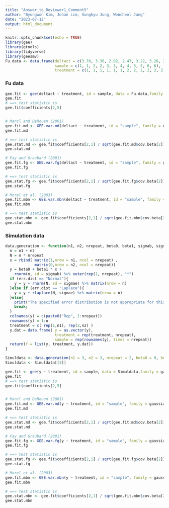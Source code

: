 ---
title: "Answer_to_Reviewer1_Comment5"
author: "Byungwon Kim, Johan Lim, Sungkyu Jung, Woncheol Jang"
date: "2023-07-12"
output: html_document
---

```{r setup, include=FALSE}
knitr::opts_chunk$set(echo = TRUE)
library(gee)
library(gtools)
library(tidyverse)
library(geesmv)
Fu.data <- data.frame(deltact = c(3.70, 3.36, 2.02, 2.47, 3.22, 3.28, 2.68, 1.80, 2.53, 2.58, 2.28, 2.48),
                      sample = c(1, 1, 2, 2, 3, 3, 4, 4, 5, 5, 6, 6),
                      treatment = c(1, 1, 1, 1, 1, 1, 2, 2, 2, 2, 2, 2))
```

### Fu data

```{r gee, echo = TRUE}

gee.fit <- gee(deltact ~ treatment, id = sample, data = Fu.data,family = gaussian, corstr = "exchangeable") %>% summary()
gee.fit
# ==> test statistic is
gee.fit$coefficients[2,5]


# Mancl and DeRouen (2001)
gee.fit.md <- GEE.var.md(deltact ~ treatment, id = "sample", family = gaussian, data = Fu.data, corstr = "exchangeable")
gee.fit.md

# ==> test statistic is
gee.stat.md <- gee.fit$coefficients[2,1] / sqrt(gee.fit.md$cov.beta[2])
gee.stat.md

# Fay and Graubard (2001) 
gee.fit.fg <- GEE.var.fg(deltact ~ treatment, id = "sample", family = gaussian, data = Fu.data, corstr = "exchangeable")
gee.fit.fg

# ==> test statistic is
gee.stat.fg <- gee.fit$coefficients[2,1] / sqrt(gee.fit.fg$cov.beta[2])
gee.stat.fg

# Morel et al. (2003)
gee.fit.mbn <- GEE.var.mbn(deltact ~ treatment, id = "sample", family = gaussian, data = Fu.data, corstr = "exchangeable")
gee.fit.mbn

# ==> test statistic is
gee.stat.mbn <- gee.fit$coefficients[2,1] / sqrt(gee.fit.mbn$cov.beta[2])
gee.stat.mbn
```
### Simulation data

```{r simulation function, echo = FALSE}
data.generation <- function(n1, n2, nrepeat, beta0, beta1, sigmab, sigmae, err.dist = "Normal"){
  n = n1 + n2
  N = n * nrepeat
  x = rbind( matrix(1,nrow = n1, ncol = nrepeat) , 
             matrix(0,nrow = n2, ncol = nrepeat))
  y = beta0 + beta1 * x + 
    rnorm(n, sd = sigmab) %>% outer(rep(1, nrepeat), "*")
  if (err.dist == "Normal"){
    y = y + rnorm(N, sd = sigmae) %>% matrix(nrow = n)
  }else if (err.dist == "Laplace"){
    y = y + rlaplace(N, sigmae) %>% matrix(nrow = n)
  }else{
    print("The specified error distribution is not appropriate for this function!")
    break;
  }
  colnames(y) = c(paste0("Rep", 1:nrepeat))
  rownames(y) = 1:n
  treatment = c( rep(1,n1), rep(2,n2) ) 
  y.dat = data.frame( y = as.vector(y),
                      treatment = rep(treatment, nrepeat),
                      sample = rep(rownames(y), times = nrepeat))
  return(Y = list(y, treatment, y.dat))
}

```

```{r simulation data, echo = TRUE}
Simuldata <- data.generation(n1 = 3, n2 = 3, nrepeat = 2, beta0 = 0, beta1 = 0, sigmab = 0.5, sigmae = 0.5)
Simuldata <- Simuldata[[3]]

gee.fit <- gee(y ~ treatment, id = sample, data = Simuldata,family = gaussian, corstr = "exchangeable") %>% summary()
gee.fit
# ==> test statistic is
gee.fit$coefficients[2,5]


# Mancl and DeRouen (2001)
gee.fit.md <- GEE.var.md(y ~ treatment, id = "sample", family = gaussian, data = Simuldata, corstr = "exchangeable")
gee.fit.md

# ==> test statistic is
gee.stat.md <- gee.fit$coefficients[2,1] / sqrt(gee.fit.md$cov.beta[2])
gee.stat.md

# Fay and Graubard (2001) 
gee.fit.fg <- GEE.var.fg(y ~ treatment, id = "sample", family = gaussian, data = Simuldata, corstr = "exchangeable")
gee.fit.fg

# ==> test statistic is
gee.stat.fg <- gee.fit$coefficients[2,1] / sqrt(gee.fit.fg$cov.beta[2])
gee.stat.fg

# Morel et al. (2003)
gee.fit.mbn <- GEE.var.mbn(y ~ treatment, id = "sample", family = gaussian, data = Simuldata, corstr = "exchangeable")
gee.fit.mbn

# ==> test statistic is
gee.stat.mbn <- gee.fit$coefficients[2,1] / sqrt(gee.fit.mbn$cov.beta[2])
gee.stat.mbn


```
